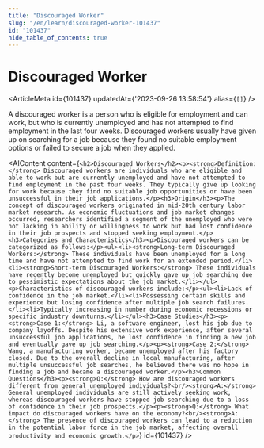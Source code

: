 ```yaml
---
title: "Discouraged Worker"
slug: "/en/learn/discouraged-worker-101437"
id: "101437"
hide_table_of_contents: true
---
```



# Discouraged Worker

<ArticleMeta id={101437} updatedAt={'2023-09-26 13:58:54'} alias={`[]`} />
<div className='border-solid border-b border-t-0 my-4 border-[var(--ifm-color-gray-300)]' />

A discouraged worker is a person who is eligible for employment and can work, but who is currently unemployed and has not attempted to find employment in the last four weeks. Discouraged workers usually have given up on searching for a job because they found no suitable employment options or failed to secure a job when they applied.

<AIContent content={`<h2>Discouraged Workers</h2><p><strong>Definition:</strong> Discouraged workers are individuals who are eligible and able to work but are currently unemployed and have not attempted to find employment in the past four weeks. They typically give up looking for work because they find no suitable job opportunities or have been unsuccessful in their job applications.</p><h3>Origin</h3><p>The concept of discouraged workers originated in mid-20th century labor market research. As economic fluctuations and job market changes occurred, researchers identified a segment of the unemployed who were not lacking in ability or willingness to work but had lost confidence in their job prospects and stopped seeking employment.</p><h3>Categories and Characteristics</h3><p>Discouraged workers can be categorized as follows:</p><ul><li><strong>Long-term Discouraged Workers:</strong> These individuals have been unemployed for a long time and have not attempted to find work for an extended period.</li><li><strong>Short-term Discouraged Workers:</strong> These individuals have recently become unemployed but quickly gave up job searching due to pessimistic expectations about the job market.</li></ul><p>Characteristics of discouraged workers include:</p><ul><li>Lack of confidence in the job market.</li><li>Possessing certain skills and experience but losing confidence after multiple job search failures.</li><li>Typically increasing in number during economic recessions or specific industry downturns.</li></ul><h3>Case Studies</h3><p><strong>Case 1:</strong> Li, a software engineer, lost his job due to company layoffs. Despite his extensive work experience, after several unsuccessful job applications, he lost confidence in finding a new job and eventually gave up job searching.</p><p><strong>Case 2:</strong> Wang, a manufacturing worker, became unemployed after his factory closed. Due to the overall decline in local manufacturing, after multiple unsuccessful job searches, he believed there was no hope in finding a job and became a discouraged worker.</p><h3>Common Questions</h3><p><strong>Q:</strong> How are discouraged workers different from general unemployed individuals?<br/><strong>A:</strong> General unemployed individuals are still actively seeking work, whereas discouraged workers have stopped job searching due to a loss of confidence in their job prospects.</p><p><strong>Q:</strong> What impact do discouraged workers have on the economy?<br/><strong>A:</strong> The presence of discouraged workers can lead to a reduction in the potential labor force in the job market, affecting overall productivity and economic growth.</p>`} id={101437} />
